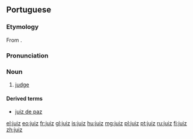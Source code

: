 ==Portuguese==

===Etymology===
From {{etyl|la|pt}} {{term|iudex|iūdex|lang=la}}.

===Pronunciation===
{{a|Portugal}} {{IPA|/ʒu.ˈiʃ/|lang=pt}}

===Noun===
{{pt-noun|m|juízes}}

# [[judge]]

====Derived terms====
* [[juiz de paz]]


[[el:juiz]]
[[eo:juiz]]
[[fr:juiz]]
[[gl:juiz]]
[[is:juiz]]
[[hu:juiz]]
[[mg:juiz]]
[[pl:juiz]]
[[pt:juiz]]
[[ru:juiz]]
[[fi:juiz]]
[[zh:juiz]]